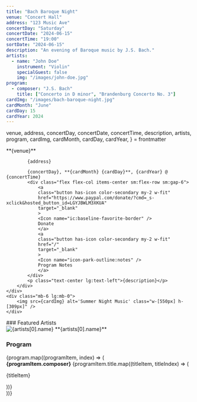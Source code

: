 ```yaml
---
title: "Bach Baroque Night"
venue: "Concert Hall"
address: "123 Music Ave"
concertDay: "Saturday"
concertDate: "2024-06-15"
concertTime: "19:00"
sortDate: "2024-06-15"
description: "An evening of Baroque music by J.S. Bach."
artists:
  - name: "John Doe"
    instrument: "Violin"
    specialGuest: false
    img: "/images/john-doe.jpg"
program:
  - composer: "J.S. Bach"
    title: ["Concerto in D minor", "Brandenburg Concerto No. 3"]
cardImg: "/images/bach-baroque-night.jpg"
cardMonth: "June"
cardDay: 15
cardYear: 2024
---
```



  venue,
  address,
  concertDay,
  concertDate,
  concertTime,
  description,
  artists,
  program,
  cardImg,
  cardMonth,
  cardDay,
  cardYear,
} = frontmatter

<div class="flex flex-col-reverse items-center lg:flex-row justify-between">
    <div>
        <div class="flex flex-col gap-4 max-w-[560px] items-center lg:items-start text-center sm:text-left">
            **{venue}**
            
            {address}

            {concertDay}, **{cardMonth} {cardDay}**, {cardYear} @ {concertTime}
            <div class="flex flex-col items-center sm:flex-row sm:gap-6">
                <a
                class="button has-icon color-secondary my-2 w-fit"
                href="https://www.paypal.com/donate/?cmd=_s-xclick&hosted_button_id=LGYJBWLM3XKUA"
                target="_blank"
                >
                <Icon name="ic:baseline-favorite-border" />
                Donate
                </a>
                <a
                class="button has-icon color-secondary my-2 w-fit"
                href="/"
                target="_blank"
                >
                <Icon name="icon-park-outline:notes" />
                Program Notes
                </a>
            </div>
            <p class="text-center lg:text-left">{description}</p>
        </div>
    </div>
    <div class="mb-6 lg:mb-0">
        <img src={cardImg} alt='Summer Night Music' class="w-[550px] h-[309px]" />
    </div>

</div>

<div class="flex flex-col items-center lg:items-start lg:flex-row custom:justify-center custom:gap-5 post-custom:justify-start post-custom:gap-[13.5rem] py-8 border-b-2 border-neutral-900 dark:border-neutral-300 mb-10 lg:mb-12">
    <div class="flex flex-col text-center lg:text-left">
        ### Featured Artists
        <div class="flex flex-col items-center sm:items-start sm:flex-row gap-10 my-4">
            <div>
                <img src={artists[0].img} alt={artists[0].name} class="w-[400px] h-[300px]" />
                **{artists[0].name}**
            </div>
        </div>
    </div>
    <div class="flex flex-col sm:text-center lg:text-left pt-6 lg:pt-0">
        <h3 class="text-center xl:text-left">Program</h3>
        <div class="flex flex-col gap-6 my-4 text-center post-custom:text-left">
            {program.map((programItem, index) => (
                 <div key={index}>
                 <strong>{programItem.composer}</strong>
                {programItem.title.map((titleItem, titleIndex) => (
                 <p key={titleIndex}>{titleItem}</p>
                 ))}
             </div>
            ))}
        </div>
    </div>
</div>

